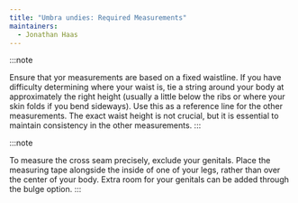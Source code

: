 ```yaml
---
title: "Umbra undies: Required Measurements"
maintainers:
  - Jonathan Haas
---
```


<DesignMeasurements design='umbra' />

:::note

Ensure that yor measurements are based on a fixed waistline. If you have difficulty determining where your waist is, tie a string around your body at approximately the right height (usually a little below the ribs or where your skin folds if you bend sideways).
Use this as a reference line for the other measurements.
The exact waist height is not crucial, but it is essential to maintain consistency in the other measurements. 
:::

:::note

To measure the cross seam precisely, exclude your genitals. Place the measuring tape alongside the inside of one of your legs, rather than over the center of your body. Extra room for your genitals can be added through the bulge option.
:::
